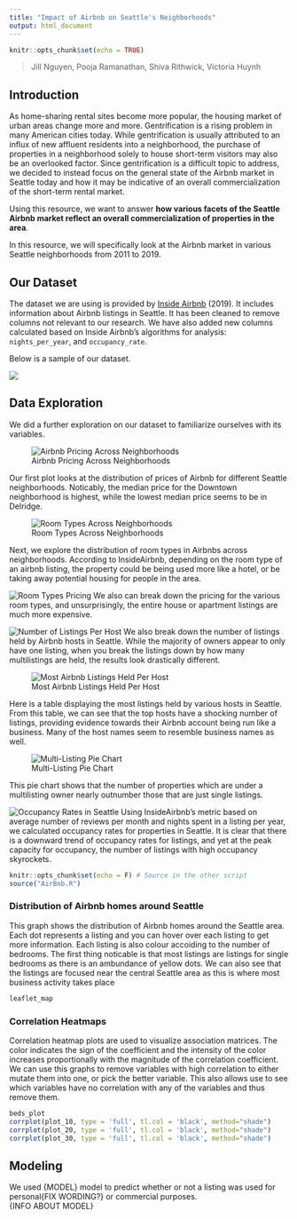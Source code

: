 ```yaml
---
title: "Impact of Airbnb on Seattle's Neighborhoods"
output: html_document
---
```


```r
knitr::opts_chunk$set(echo = TRUE)
```

> Jill Nguyen, Pooja Ramanathan, Shiva Rithwick, Victoria Huynh

## Introduction
As home-sharing rental sites become more popular, the housing market of urban areas change more and more. Gentrification is a rising problem in many American cities today. While gentrification is usually attributed to an influx of new affluent residents into a neighborhood, the purchase of properties in a neighborhood solely to house short-term visitors may also be an overlooked factor. Since gentrification is a difficult topic to address, we decided to instead focus on the general state of the Airbnb market in Seattle today and how it may be indicative of an overall commercialization of the short-term rental market.

Using this resource, we want to answer **how various facets of the Seattle Airbnb market reflect an overall commercialization of properties in the area**.  

In this resource, we will specifically look at the Airbnb market in various Seattle neighborhoods from 2011 to 2019.  

## Our Dataset
The dataset we are using is provided by [Inside Airbnb](http://insideairbnb.com/get-the-data.html) (2019). It includes information about Airbnb listings in Seattle. It has been cleaned to remove columns not relevant to our research. We have also added new columns calculated based on Inside Airbnb's algorithms for analysis: `nights_per_year`, and `occupancy_rate`.

Below is a sample of our dataset. 

![](img/datahead.png)


## Data Exploration
We did a further exploration on our dataset to familiarize ourselves with its variables.

![Airbnb Pricing Across Neighborhoods](img/neighborhoodprice.png)

Our first plot looks at the distribution of prices of Airbnb for different Seattle neighborhoods. Noticably, the median price for the Downtown neighborhood is highest, while the lowest median price seems to be in Delridge.

![Room Types Across Neighborhoods](img/neighborhoodroomtype.png)

Next, we explore the distribution of room types in Airbnbs across neighborhoods. According to InsideAirbnb, depending on the room type of an airbnb listing, the property could be being used more like a hotel, or be taking away potential housing for people in the area.

![Room Types Pricing](img/roomtypeprice.png)
We also can break down the pricing for the various room types, and unsurprisingly, the entire house or apartment listings are much more expensive.

![Number of Listings Per Host](img/listingsperhost.png)
We also break down the number of listings held by Airbnb hosts in Seattle. While the majority of owners appear to only have one listing, when you break the listings down by how many multilistings are held, the results look drastically different.

![Most Airbnb Listings Held Per Host](img/mostlistings.png)

Here is a table displaying the most listings held by various hosts in Seattle. From this table, we can see that the top hosts have a shocking number of listings, providing evidence towards their Airbnb account being run like a business. Many of the host names seem to resemble business names as well.

![Multi-Listing Pie Chart](img/multilistings.png) 

This pie chart shows that the number of properties which are under a multilisting owner nearly outnumber those that are just single listings.

![Occupancy Rates in Seattle](img/occupancyrate.png)
Using InsideAirbnb's metric based on average number of reviews per month and nights spent in a listing per year, we calculated occupancy rates for properties in Seattle. It is clear that there is a downward trend of occupancy rates for listings, and yet at the peak capacity for occupancy, the number of listings with high occupancy skyrockets.


```r
knitr::opts_chunk$set(echo = F) # Source in the other script
source("AirBnb.R")
```

### Distribution of Airbnb homes around Seattle

This graph shows the distribution of Airbnb homes around the Seattle area. Each dot represents a listing and you can hover over each listing to get more information. Each listing is also colour accoiding to the number of bedrooms. The first thing noticable is that most listings are listings for single bedrooms as there is an ambundance of yellow dots. We can also see that the listings are focused near the central Seattle area as this is where most business activity takes place

```r
leaflet_map
```

### Correlation Heatmaps

Correlation heatmap plots are used to visualize association matrices. The color indicates the sign of the coefficient and the intensity of the color increases proportionally with the magnitude of the correlation coefficient. We can use this graphs to remove variables with high correlation to either mutate them into one, or pick the better variable. This also allows use to see which variables have no correlation with any of the variables and thus remove them.

```r
beds_plot
corrplot(plot_10, type = 'full', tl.col = 'black', method="shade")
corrplot(plot_20, type = 'full', tl.col = 'black', method="shade")
corrplot(plot_30, type = 'full', tl.col = 'black', method="shade")
```


## Modeling
We used {MODEL} model to predict whether or not a listing was used for personal{FIX WORDING?} or commercial purposes.  
{INFO ABOUT MODEL}